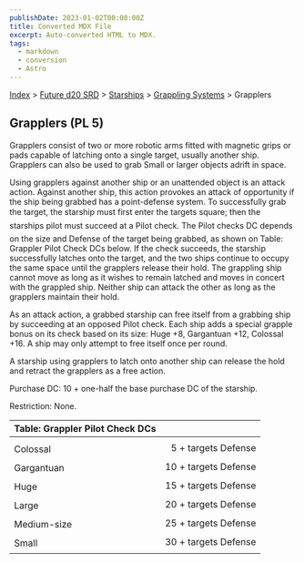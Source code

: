 ```yaml
---
publishDate: 2023-01-02T00:00:00Z
title: Converted MDX File
excerpt: Auto-converted HTML to MDX.
tags:
  - markdown
  - conversion
  - Astro
---
```






[Index](-index) > [Future d20 SRD](future-d20-srd-index) > [Starships](future-d20-srd-starships-index) > [Grappling Systems](future-d20-srd-starships-grappling-systems-index) > Grapplers




## Grapplers (PL 5)


Grapplers consist of two or more robotic arms fitted with magnetic grips or pads capable of latching onto a single target, usually another ship. Grapplers can also be used to grab Small or larger objects adrift in space.


Using grapplers against another ship or an unattended object is an attack action. Against another ship, this action provokes an attack of opportunity if the ship being grabbed has a point-defense system. To successfully grab the target, the starship must first enter the targets square; then the starships pilot must succeed at a Pilot check. The Pilot checks DC depends on the size and Defense of the target being grabbed, as shown on Table: Grappler Pilot Check DCs below. If the check succeeds, the starship successfully latches onto the target, and the two ships continue to occupy the same space until the grapplers release their hold. The grappling ship cannot move as long as it wishes to remain latched and moves in concert with the grappled ship. Neither ship can attack the other as long as the grapplers maintain their hold.


As an attack action, a grabbed starship can free itself from a grabbing ship by succeeding at an opposed Pilot check. Each ship adds a special grapple bonus on its check based on its size: Huge +8, Gargantuan +12, Colossal +16. A ship may only attempt to free itself once per round.


A starship using grapplers to latch onto another ship can release the hold and retract the grapplers as a free action.


Purchase DC: 10 + one-half the base purchase DC of the starship.


Restriction: None.


| Table: Grappler Pilot Check DCs |  |
| :--------------------------------- | --: |
|  |  |
| Colossal | 5 + targets Defense |
| Gargantuan | 10 + targets Defense |
| Huge | 15 + targets Defense |
| Large | 20 + targets Defense |
| Medium-size | 25 + targets Defense |
| Small | 30 + targets Defense |




